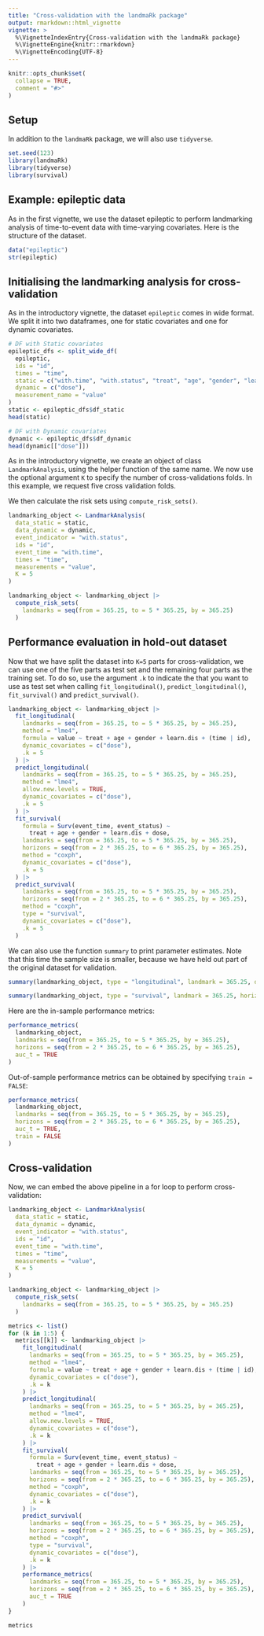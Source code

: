 ```yaml
---
title: "Cross-validation with the landmaRk package"
output: rmarkdown::html_vignette
vignette: >
  %\VignetteIndexEntry{Cross-validation with the landmaRk package}
  %\VignetteEngine{knitr::rmarkdown}
  %\VignetteEncoding{UTF-8}
---
```


```r
knitr::opts_chunk$set(
  collapse = TRUE,
  comment = "#>"
)
```




## Setup

In addition to the `landmaRk` package, we will also use `tidyverse`. 
```r
set.seed(123)
library(landmaRk)
library(tidyverse)
library(survival)
```

## Example: epileptic data
As in the first vignette, we use the dataset epileptic to perform landmarking analysis 
of time-to-event data with time-varying covariates. Here is the structure of 
the dataset.

```r
data("epileptic")
str(epileptic)
```


## Initialising the landmarking analysis for cross-validation

As in the introductory vignette, the dataset `epileptic` comes in wide format.
We split it into two dataframes, one for static covariates and one for dynamic
covariates.

```r
# DF with Static covariates
epileptic_dfs <- split_wide_df(
  epileptic,
  ids = "id",
  times = "time",
  static = c("with.time", "with.status", "treat", "age", "gender", "learn.dis"),
  dynamic = c("dose"),
  measurement_name = "value"
)
static <- epileptic_dfs$df_static
head(static)
```

```r
# DF with Dynamic covariates
dynamic <- epileptic_dfs$df_dynamic
head(dynamic[["dose"]])
```


As in the introductory vignette, we create an object of class `LandmarkAnalysis`,
using the helper function of the same name. We now use the optional argument `K`
to specify the number of cross-validations folds. In this example, we request 
five cross validation folds.

We then calculate the risk sets using `compute_risk_sets()`. 
```r
landmarking_object <- LandmarkAnalysis(
  data_static = static,
  data_dynamic = dynamic,
  event_indicator = "with.status",
  ids = "id",
  event_time = "with.time",
  times = "time",
  measurements = "value",
  K = 5
)

landmarking_object <- landmarking_object |>
  compute_risk_sets(
    landmarks = seq(from = 365.25, to = 5 * 365.25, by = 365.25)
  )
```

## Performance evaluation in hold-out dataset

Now that we have split the dataset into `K=5` parts for cross-validation,
we can use one of the five parts as test set and the remaining four parts as
the training set. To do so, use the argument `.k` to indicate the that you 
want to use as test set when calling `fit_longitudinal()`, `predict_longitudinal()`,
`fit_survival()` and `predict_survival()`. 


```r
landmarking_object <- landmarking_object |>
  fit_longitudinal(
    landmarks = seq(from = 365.25, to = 5 * 365.25, by = 365.25),
    method = "lme4",
    formula = value ~ treat + age + gender + learn.dis + (time | id),
    dynamic_covariates = c("dose"),
    .k = 5
  ) |>
  predict_longitudinal(
    landmarks = seq(from = 365.25, to = 5 * 365.25, by = 365.25),
    method = "lme4",
    allow.new.levels = TRUE,
    dynamic_covariates = c("dose"),
    .k = 5
  ) |>
  fit_survival(
    formula = Surv(event_time, event_status) ~
      treat + age + gender + learn.dis + dose,
    landmarks = seq(from = 365.25, to = 5 * 365.25, by = 365.25),
    horizons = seq(from = 2 * 365.25, to = 6 * 365.25, by = 365.25),
    method = "coxph",
    dynamic_covariates = c("dose"),
    .k = 5
  ) |>
  predict_survival(
    landmarks = seq(from = 365.25, to = 5 * 365.25, by = 365.25),
    horizons = seq(from = 2 * 365.25, to = 6 * 365.25, by = 365.25),
    method = "coxph",
    type = "survival",
    dynamic_covariates = c("dose"),
    .k = 5
  )
```

We can also use the function `summary` to print parameter estimates. Note that
this time the sample size is smaller, because we have held out part of the original
dataset for validation. 


```r
summary(landmarking_object, type = "longitudinal", landmark = 365.25, dynamic_covariate = "dose")
```

```r
summary(landmarking_object, type = "survival", landmark = 365.25, horizon = 730.5)
```

Here are the in-sample performance metrics: 
```r
performance_metrics(
  landmarking_object,
  landmarks = seq(from = 365.25, to = 5 * 365.25, by = 365.25),
  horizons = seq(from = 2 * 365.25, to = 6 * 365.25, by = 365.25),
  auc_t = TRUE
)
```
Out-of-sample performance metrics can be obtained by specifying `train = FALSE`:
```r
performance_metrics(
  landmarking_object,
  landmarks = seq(from = 365.25, to = 5 * 365.25, by = 365.25),
  horizons = seq(from = 2 * 365.25, to = 6 * 365.25, by = 365.25),
  auc_t = TRUE,
  train = FALSE
)
```

## Cross-validation

Now, we can embed the above pipeline in a for loop to perform cross-validation:

```r
landmarking_object <- LandmarkAnalysis(
  data_static = static,
  data_dynamic = dynamic,
  event_indicator = "with.status",
  ids = "id",
  event_time = "with.time",
  times = "time",
  measurements = "value",
  K = 5
)

landmarking_object <- landmarking_object |>
  compute_risk_sets(
    landmarks = seq(from = 365.25, to = 5 * 365.25, by = 365.25)
  )
```

```r
metrics <- list()
for (k in 1:5) {
  metrics[[k]] <- landmarking_object |>
    fit_longitudinal(
      landmarks = seq(from = 365.25, to = 5 * 365.25, by = 365.25),
      method = "lme4",
      formula = value ~ treat + age + gender + learn.dis + (time | id),
      dynamic_covariates = c("dose"),
      .k = k
    ) |>
    predict_longitudinal(
      landmarks = seq(from = 365.25, to = 5 * 365.25, by = 365.25),
      method = "lme4",
      allow.new.levels = TRUE,
      dynamic_covariates = c("dose"),
      .k = k
    ) |>
    fit_survival(
      formula = Surv(event_time, event_status) ~
        treat + age + gender + learn.dis + dose,
      landmarks = seq(from = 365.25, to = 5 * 365.25, by = 365.25),
      horizons = seq(from = 2 * 365.25, to = 6 * 365.25, by = 365.25),
      method = "coxph",
      dynamic_covariates = c("dose"),
      .k = k
    ) |>
    predict_survival(
      landmarks = seq(from = 365.25, to = 5 * 365.25, by = 365.25),
      horizons = seq(from = 2 * 365.25, to = 6 * 365.25, by = 365.25),
      method = "coxph",
      type = "survival",
      dynamic_covariates = c("dose"),
      .k = k
    ) |>
    performance_metrics(
      landmarks = seq(from = 365.25, to = 5 * 365.25, by = 365.25),
      horizons = seq(from = 2 * 365.25, to = 6 * 365.25, by = 365.25),
      auc_t = TRUE
    )
}

metrics
```
